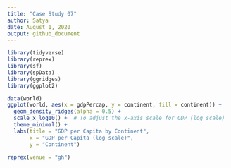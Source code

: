 ---
title: "Case Study 07"
author: Satya
date: August 1, 2020
output: github_document
---
 

```{r}

library(tidyverse)
library(reprex)
library(sf)
library(spData)
library(ggridges)
library(ggplot2)
```


```{r}
data(world)
ggplot(world, aes(x = gdpPercap, y = continent, fill = continent)) +
  geom_density_ridges(alpha = 0.5) +
  scale_x_log10() +  # To adjust the x-axis scale for GDP (log scale)
  theme_minimal() +
  labs(title = "GDP per Capita by Continent",
       x = "GDP per Capita (log scale)",
       y = "Continent")

reprex(venue = "gh")
```


 
